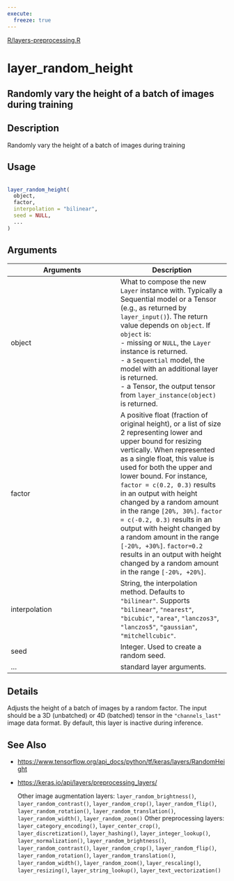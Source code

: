 ```yaml
---
execute:
  freeze: true
---
```


[R/layers-preprocessing.R](https://github.com/rstudio/keras//blob/main/R/layers-preprocessing.R#L510) 

# layer_random_height

## Randomly vary the height of a batch of images during training

## Description
 Randomly vary the height of a batch of images during training 


## Usage
```r
 
layer_random_height( 
  object, 
  factor, 
  interpolation = "bilinear", 
  seed = NULL, 
  ... 
) 
```

## Arguments
|Arguments|Description|
|---|---|
| object | What to compose the new `Layer` instance with. Typically a Sequential model or a Tensor (e.g., as returned by `layer_input()`). The return value depends on `object`. If `object` is:  <br>- missing or `NULL`, the `Layer` instance is returned. <br>- a `Sequential` model, the model with an additional layer is returned. <br>- a Tensor, the output tensor from `layer_instance(object)` is returned.  |
| factor | A positive float (fraction of original height), or a list of size 2 representing lower and upper bound for resizing vertically. When represented as a single float, this value is used for both the upper and lower bound. For instance, `factor = c(0.2, 0.3)` results in an output with height changed by a random amount in the range `[20%, 30%]`. `factor = c(-0.2, 0.3)` results in an output with height changed by a random amount in the range `[-20%, +30%]`. `factor=0.2` results in an output with height changed by a random amount in the range `[-20%, +20%]`. |
| interpolation | String, the interpolation method. Defaults to `"bilinear"`. Supports `"bilinear"`, `"nearest"`, `"bicubic"`, `"area"`, `"lanczos3"`, `"lanczos5"`, `"gaussian"`, `"mitchellcubic"`. |
| seed | Integer. Used to create a random seed. |
| ... | standard layer arguments. |

## Details
 Adjusts the height of a batch of images by a random factor. The input should be a 3D (unbatched) or 4D (batched) tensor in the `"channels_last"` image data format.  By default, this layer is inactive during inference. 





## See Also

  

- [https://www.tensorflow.org/api_docs/python/tf/keras/layers/RandomHeight](https://www.tensorflow.org/api_docs/python/tf/keras/layers/RandomHeight) 

- [https://keras.io/api/layers/preprocessing_layers/](https://keras.io/api/layers/preprocessing_layers/) 

  Other image augmentation layers:  `layer_random_brightness()`, `layer_random_contrast()`, `layer_random_crop()`, `layer_random_flip()`, `layer_random_rotation()`, `layer_random_translation()`, `layer_random_width()`, `layer_random_zoom()`  Other preprocessing layers:  `layer_category_encoding()`, `layer_center_crop()`, `layer_discretization()`, `layer_hashing()`, `layer_integer_lookup()`, `layer_normalization()`, `layer_random_brightness()`, `layer_random_contrast()`, `layer_random_crop()`, `layer_random_flip()`, `layer_random_rotation()`, `layer_random_translation()`, `layer_random_width()`, `layer_random_zoom()`, `layer_rescaling()`, `layer_resizing()`, `layer_string_lookup()`, `layer_text_vectorization()` 

